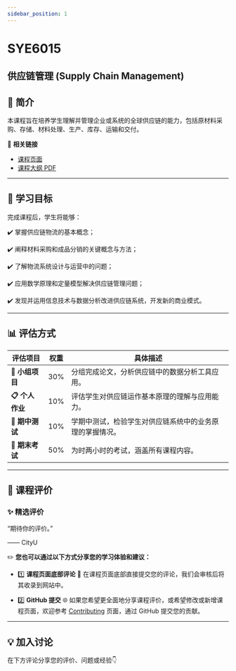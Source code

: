 ```yaml
---
sidebar_position: 1
---
```


# SYE6015
## 供应链管理 (Supply Chain Management)

## **📘 简介**
本课程旨在培养学生理解并管理企业或系统的全球供应链的能力，包括原材料采购、存储、材料处理、生产、库存、运输和交付。

🔗 **相关链接**
- [课程页面](https://www.cityu.edu.hk/catalogue/pg/202425/course/SYE6015.htm)
- [课程大纲 PDF](https://www.cityu.edu.hk/catalogue/pg/202425/course/SYE6015.pdf)

---

## **🎯 学习目标**

完成课程后，学生将能够：

✔️ 掌握供应链物流的基本概念；

✔️ 阐释材料采购和成品分销的关键概念与方法；

✔️ 了解物流系统设计与运营中的问题；

✔️ 应用数学原理和定量模型解决供应链管理问题；

✔️ 发现并运用信息技术与数据分析改进供应链系统，开发新的商业模式。

---

## **📊 评估方式**

| **评估项目**           | **权重** | **具体描述**                                                                                       |
|-----------------------|---------|---------------------------------------------------------------------------------------------------|
| **📂 小组项目**         | 30%      | 分组完成论文，分析供应链中的数据分析工具应用。                                                        |
| **📋 个人作业**         | 10%      | 评估学生对供应链运作基本原理的理解与应用能力。                                                        |
| **📝 期中测试**         | 10%      | 学期中测试，检验学生对供应链系统中的业务原理的掌握情况。                                                |
| **📝 期末考试**         | 50%      | 为时两小时的考试，涵盖所有课程内容。                                                                |

---

## **💬 课程评价**

### ✨ **精选评价**
<div className={commentStyles.commentBox}>
    <p className={commentStyles.commentText}>
        “期待你的评价。”
    </p>
    <p className={commentStyles.commentAuthor}>—— CityU</p>
</div>

✏️ **您也可以通过以下方式分享您的学习体验和建议：**

- 1️⃣ **课程页面底部评论**
💬 在课程页面底部直接提交您的评论，我们会审核后将其收录到网站中。

- 2️⃣ **GitHub 提交**
🌐 如果您希望更全面地分享课程评价，或希望修改或新增课程页面，欢迎参考 [Contributing](https://penjc.github.io/cityU-navigator/contributing) 页面，通过 GitHub 提交您的贡献。

---

## **💡 加入讨论**

在下方评论分享您的评价、问题或经验👇
<Utterances />